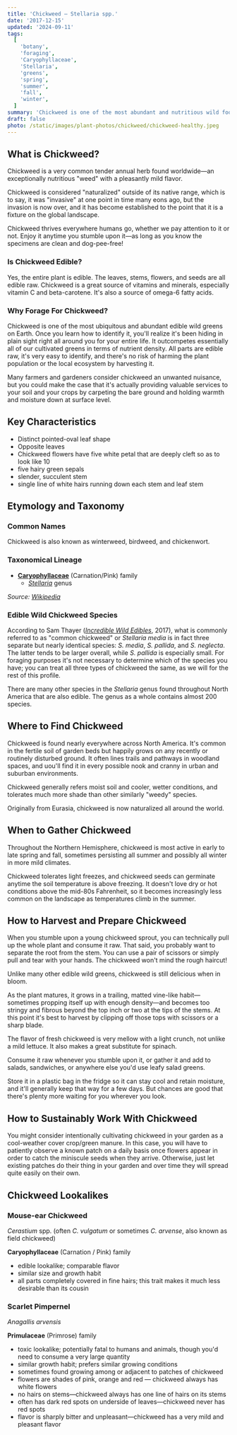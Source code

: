 ```yaml
---
title: 'Chickweed – Stellaria spp.'
date: '2017-12-15'
updated: '2024-09-11'
tags:
  [
    'botany',
    'foraging',
    'Caryophyllaceae',
    'Stellaria',
    'greens',
    'spring',
    'summer',
    'fall',
    'winter',
  ]
summary: 'Chickweed is one of the most abundant and nutritious wild foods you can eat during times of the year when not much else is growing.'
draft: false
photo: /static/images/plant-photos/chickweed/chickweed-healthy.jpeg
---
```



<div className="rounded-lg bg-gray-100 p-4 dark:bg-gray-800">
  <TOCInline toc={props.toc} toHeading={3} asDisclosure />
</div>

## What is Chickweed?

Chickweed is a very common tender annual herb found worldwide—an exceptionally nutritious "weed" with a pleasantly mild flavor.

Chickweed is considered "naturalized" outside of its native range, which is to say, it was "invasive" at one point in time many eons ago, but the invasion is now over, and it has become established to the point that it is a fixture on the global landscape.

Chickweed thrives everywhere humans go, whether we pay attention to it or not. Enjoy it anytime you stumble upon it—as long as you know the specimens are clean and dog-pee-free!

### Is Chickweed Edible?

Yes, the entire plant is edible. The leaves, stems, flowers, and seeds are all edible raw. Chickweed is a great source of vitamins and minerals, especially vitamin C and beta-carotene. It's also a source of omega-6 fatty acids.

### Why Forage For Chickweed?

Chickweed is one of the most ubiquitous and abundant edible wild greens on Earth. Once you learn how to identify it, you'll realize it's been hiding in plain sight right all around you for your entire life. It outcompetes essentially all of our cultivated greens in terms of nutrient density. All parts are edible raw, it's very easy to identify, and there's no risk of harming the plant population or the local ecosystem by harvesting it.

Many farmers and gardeners consider chickweed an unwanted nuisance, but you could make the case that it's actually providing valuable services to your soil and your crops by carpeting the bare ground and holding warmth and moisture down at surface level.

## Key Characteristics

- Distinct pointed-oval leaf shape
- Opposite leaves
- Chickweed flowers have five white petal that are deeply cleft so as to look like 10
- five hairy green sepals
- slender, succulent stem
- single line of white hairs running down each stem and leaf stem

<Photo
  photo="/static/images/plant-photos/chickweed/chickweed-flower.jpeg"
  desc="Five deeply-cleft white petals that almost look like ten—that's chickweed, alright!"
/>

## Etymology and Taxonomy

### Common Names

Chickweed is also known as winterweed, birdweed, and chickenwort.

### Taxonomical Lineage

- [**Caryophyllaceae**](/tags/caryophyllaceae/) (Carnation/Pink) family
  - [_Stellaria_](/tags/stellaria/) genus

_Source: [Wikipedia](https://en.wikipedia.org/wiki/Stellaria)_

### Edible Wild Chickweed Species

According to Sam Thayer ([_Incredible Wild Edibles_](https://www.foragersharvest.com/store/p330/IncredibleWildEdibles.html), 2017), what is commonly referred to as "common chickweed" or _Stellaria media_ is in fact three separate but nearly identical species: _S. media_, _S. pallida_, and _S. neglecta_. The latter tends to be larger overall, while _S. pallida_ is especially small. For foraging purposes it's not necessary to determine which of the species you have; you can treat all three types of chickweed the same, as we will for the rest of this profile.

There are many other species in the _Stellaria_ genus found throughout North America that are also edible. The genus as a whole contains almost 200 species.

<Photo
  photo="/static/images/plant-photos/chickweed/chickweed-sprouts.jpeg"
  desc="Young chickweed sprouts emerging in late fall."
/>

## Where to Find Chickweed

Chickweed is found nearly everywhere across North America. It's common in the fertile soil of garden beds but happily grows on any recently or routinely disturbed ground. It often lines trails and pathways in woodland spaces, and uou'll find it in every possible nook and cranny in urban and suburban environments.

Chickweed generally refers moist soil and cooler, wetter conditions, and tolerates much more shade than other similarly "weedy" species.

Originally from Eurasia, chickweed is now naturalized all around the world.

<Photo
  photo="/static/images/plant-photos/chickweed/chickweed-patch.jpeg"
  desc="Chickweed can quickly take over recently disturbed soil."
/>

## When to Gather Chickweed

Throughout the Northern Hemisphere, chickweed is most active in early to late spring and fall, sometimes persisting all summer and possibly all winter in more mild climates.

Chickweed tolerates light freezes, and chickweed seeds can germinate anytime the soil temperature is above freezing.
It doesn't love dry or hot conditions above the mid-80s Fahrenheit, so it becomes increasingly less common on the landscape as temperatures climb in the summer.

<Photo
  photo="/static/images/plant-photos/chickweed/chickweed-stem.jpeg"
  desc="This healthy chickweed specimen was already quite mature in late winter in Kentucky."
/>

## How to Harvest and Prepare Chickweed

When you stumble upon a young chickweed sprout, you can technically pull up the whole plant and consume it raw. That said, you probably want to separate the root from the stem. You can use a pair of scissors or simply pull and tear with your hands. The chickweed won't mind the rough haircut!

Unlike many other edible wild greens, chickweed is still delicious when in bloom.

As the plant matures, it grows in a trailing, matted vine-like habit—sometimes propping itself up with enough density—and becomes too stringy and fibrous beyond the top inch or two at the tips of the stems. At this point it's best to harvest by clipping off those tops with scissors or a sharp blade.

The flavor of fresh chickweed is very mellow with a light crunch, not unlike a mild lettuce. It also makes a great substitute for spinach.

Consume it raw whenever you stumble upon it, or gather it and add to salads, sandwiches, or anywhere else you'd use leafy salad greens.

Store it in a plastic bag in the fridge so it can stay cool and retain moisture, and it'll generally keep that way for a few days. But chances are good that there's plenty more waiting for you wherever you look.

## How to Sustainably Work With Chickweed

You might consider intentionally cultivating chickweed in your garden as a cool-weather cover crop/green manure. In this case, you will have to patiently observe a known patch on a daily basis once flowers appear in order to catch the miniscule seeds when they arrive. Otherwise, just let existing patches do their thing in your garden and over time they will spread quite easily on their own.

## Chickweed Lookalikes

### Mouse-ear Chickweed

<Photo
  photo="/static/images/plant-photos/chickweed/chickweed-mouse.jpeg"
  desc="Mouse-ear chickweed is also edible but too hairy to be palatable."
/>

_Cerastium_ spp. (often _C. vulgatum_ or sometimes _C. arvense_, also known as field chickweed)

**Caryophyllaceae** (Carnation / Pink) family

- edible lookalike; comparable flavor
- similar size and growth habit
- all parts completely covered in fine hairs; this trait makes it much less desirable than its cousin

### Scarlet Pimpernel

<Photo
  photo="/static/images/plant-photos/chickweed/pimpernel.jpeg"
  desc="Scarlet pimpernel is toxic but easily distinguished from common chickweed thanks to its pink-orange flowers and lack of hairs."
/>

_Anagallis arvensis_

**Primulaceae** (Primrose) family

- toxic lookalike; potentially fatal to humans and animals, though you'd need to consume a very large quantity
- similar growth habit; prefers similar growing conditions
- sometimes found growing among or adjacent to patches of chickweed
- flowers are shades of pink, orange and red — chickweed always has white flowers
- no hairs on stems—chickweed always has one line of hairs on its stems
- often has dark red spots on underside of leaves—chickweed never has red spots
- flavor is sharply bitter and unpleasant—chickweed has a very mild
  and pleasant flavor

<BookCTA />
